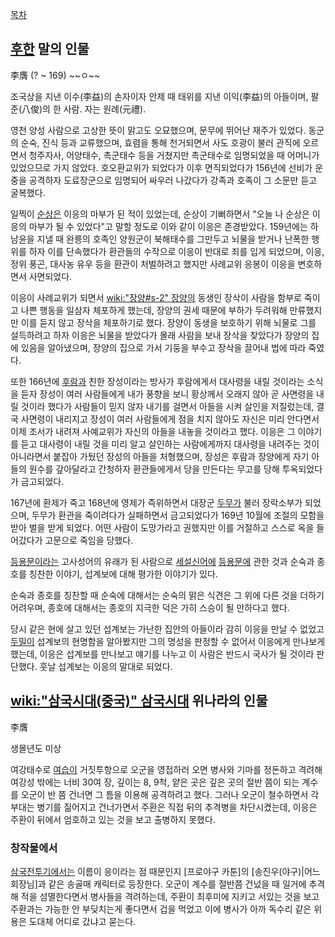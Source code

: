 [[목차]]
== [[후한]] 말의 인물 ==
李膺
(? ~ 169)
~~ㅇ~~

조국상을 지낸 이수(李益)의 손자이자 안제 때 태위를 지낸 이익(李益)의 아들이며, 팔준(八俊)의 한 사람. 자는 원례(元禮).

영천 양성 사람으로 고상한 뜻이 맑고도 오묘했으며, 문무에 뛰어난 재주가 있었다. 동군의 순숙, 진식 등과 교류했으며, 효렴을 통해 천거되면서 사도 호광이 불러 관직에 오르면서 청주자사, 어양태수, 촉군태수 등을 거쳤지만 촉군태수로 임명되었을 때 어머니가 있었으므로 가지 않았다. 호오환교위가 되었다가 이후 면직되었다가 156년에 선비가 운중을 공격하자 도료장군으로 임명되어 싸우러 나갔다가 강족과 호족이 그 소문만 듣고 굴복했다.

일찍이 [[순상]]은 이응의 마부가 된 적이 있었는데, 순상이 기뻐하면서 "오늘 나 순상은 이응의 마부가 될 수 있었다"고 말할 정도로 이와 같이 이응은 존경받았다. 159년에는 하남윤을 지낼 때 완릉의 호족인 양원군이 북해태수를 그만두고 뇌물을 받거나 난폭한 행위를 하자 이를 단속했다가 환관들의 수작으로 이응이 반대로 죄를 입게 되었으며, 이응, 정위 풍곤, 대사농 유우 등을 환관이 처벌하려고 했지만 사례교위 응봉이 이응을 변호하면서 사면되었다.

이응이 사례교위가 되면서 [[wiki:"장양#s-2" 장양]]의 동생인 장삭이 사람을 함부로 죽이고 나쁜 행동을 일삼자 체포하게 했는데, 장양의 권세 때문에 부하가 두려워해 만류했지만 이를 듣지 않고 장삭을 체포하기로 했다. 장양이 동생을 보호하기 위해 뇌물로 그를 설득하려고 하자 이응은 뇌물을 받았다가 몰래 사람을 보내 장삭을 찾았다가 장양의 집에 있음을 알아냈으며, 장양의 집으로 가서 기둥을 부수고 장삭을 끌어내 법에 따라 죽였다.

또한 166년에 [[후람]]과 친한 장성이라는 방사가 후람에게서 대사령을 내릴 것이라는 소식을 듣자 장성이 여러 사람들에게 내가 풍향을 보니 황상께서 오래지 않아 곧 사면령을 내릴 것이라 했다가 사람들이 믿지 않자 내기를 걸면서 아들을 시켜 살인을 저질렀는데, 결국 사면령이 내리지고 장성이 여러 사람들에게 점을 치지 않아도 자신은 미리 안다면서 이제 조서가 내려져 사예교위가 자신의 아들을 내놓을 것이라고 했다. 이응은 그 이야기를 듣고 대사령이 내릴 것을 미리 알고 살인하는 사람에게까지 대사령을 내려주는 것이 아니라면서 붙잡아 가뒀던 장성의 아들을 처형했으며, 장성은 후람과 장양에게 자기 아들의 원수를 갚아달라고 간청하자 환관들에게서 당을 만든다는 무고를 당해 투옥되었다가 금고되었다.

167년에 환제가 죽고 168년에 영제가 즉위하면서 대장군 [[두무]]가 불러 장락소부가 되었으며, 두무가 환관을 죽이려다가 실패하면서 금고되었다가 169년 10월에 조절의 모함을 받아 벌을 받게 되었다. 어떤 사람이 도망가라고 권했지만 이를 거절하고 스스로 옥을 들어갔다가 고문으로 죽임을 당했다.

[[등용문]]이라는 고사성어의 유래가 된 사람으로 [[세설신어]]에 [[등용문]]에 관한 것과 순숙과 종호를 칭찬한 이야기, 섭계보에 대해 평가한 이야기가 있다.

순숙과 종호를 칭찬할 때 순숙에 대해서는 순숙의 맑은 식견은 그 위에 다른 것을 더하기 어려우며, 종호에 대해서는 종호의 지극한 덕은 가히 스승이 될 만하다고 했다.

당시 같은 현에 살고 있던 섭계보는 가난한 집안의 아들이라 감히 이응을 만날 수 없었고 [[두밀]]이 섭계보의 현명함을 알아봤지만 그의 명성을 판정할 수 없어서 이응에게 만나보게 했는데, 이응은 섭계보를 만나보고 얘기를 나누고 이 사람은 반드시 국사가 될 것이라 판단했다. 훗날 섭계보는 이응의 말대로 되었다.

== [[wiki:"삼국시대(중국)" 삼국시대]] 위나라의 인물 ==
李膺

생몰년도 미상

여강태수로 [[여습]]이 거짓투항으로 오군을 영접하러 오면 병사와 기마를 정돈하고 격려해 여강성 밖에는 너비 30여 장, 깊이는 8, 9척, 얕은 곳은 깊은 곳의 절반 쯤이 되는 계수를 오군이 반 쯤 건너면 그 틈을 이용해 공격하려고 했다. 그러나 오군이 철수하면서 각 부대는 병기를 짊어지고 건너가면서 주환은 직접 뒤의 추격병을 차단시켰는데, 이응은 주환이 뒤에서 엄호하고 있는 것을 보고 출병하지 못했다.

=== 창작물에서 ===
[[삼국전투기]]에서는 이름이 응이라는 점 때문인지 [프로야구 카툰]의 [송진우(야구)|어느 회장님]과 같은 송골매 캐릭터로 등장한다. 오군이 계수를 절반쯤 건넜을 때 일거에 추격해 적을 섬멸한다면서 병사들을 격려하는데, 주환이 최후미에 지키고 서있는 것을 보고 주환과는 가능한 안 부딪치는게 좋다면서 겁을 먹었고 이에 병사가 아까 독수리 같은 위용은 도대체 어디로 갔냐고 묻는다.
